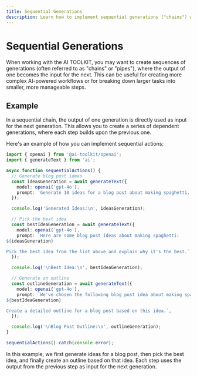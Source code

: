 ```yaml
---
title: Sequential Generations
description: Learn how to implement sequential generations ("chains") with the AI TOOLKIT
---
```


# Sequential Generations

When working with the AI TOOLKIT, you may want to create sequences of generations (often referred to as "chains" or "pipes"), where the output of one becomes the input for the next. This can be useful for creating more complex AI-powered workflows or for breaking down larger tasks into smaller, more manageable steps.

## Example

In a sequential chain, the output of one generation is directly used as input for the next generation. This allows you to create a series of dependent generations, where each step builds upon the previous one.

Here's an example of how you can implement sequential actions:

```typescript
import { openai } from '@ai-toolkit/openai';
import { generateText } from 'ai';

async function sequentialActions() {
  // Generate blog post ideas
  const ideasGeneration = await generateText({
    model: openai('gpt-4o'),
    prompt: 'Generate 10 ideas for a blog post about making spaghetti.',
  });

  console.log('Generated Ideas:\n', ideasGeneration);

  // Pick the best idea
  const bestIdeaGeneration = await generateText({
    model: openai('gpt-4o'),
    prompt: `Here are some blog post ideas about making spaghetti:
${ideasGeneration}

Pick the best idea from the list above and explain why it's the best.`,
  });

  console.log('\nBest Idea:\n', bestIdeaGeneration);

  // Generate an outline
  const outlineGeneration = await generateText({
    model: openai('gpt-4o'),
    prompt: `We've chosen the following blog post idea about making spaghetti:
${bestIdeaGeneration}

Create a detailed outline for a blog post based on this idea.`,
  });

  console.log('\nBlog Post Outline:\n', outlineGeneration);
}

sequentialActions().catch(console.error);
```

In this example, we first generate ideas for a blog post, then pick the best idea, and finally create an outline based on that idea. Each step uses the output from the previous step as input for the next generation.
